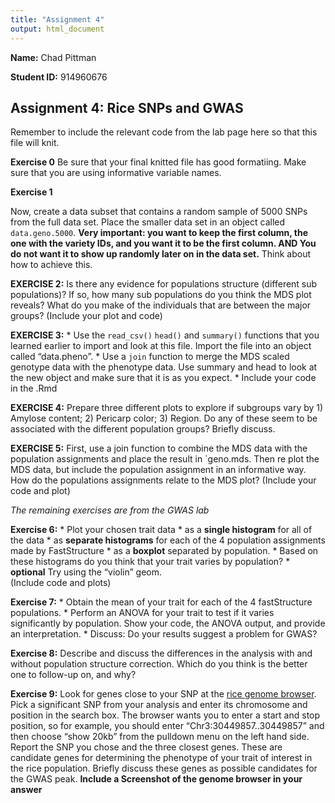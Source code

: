 ```yaml
---
title: "Assignment 4"
output: html_document
---
```

__Name:__ Chad Pittman

__Student ID:__ 914960676

## Assignment 4: Rice SNPs and GWAS

Remember to include the relevant code from the lab page here so that this file will knit.

**Exercise 0** Be sure that your final knitted file has good formatiing.  Make sure that you are using informative variable names.

**Exercise 1**

Now, create a data subset that contains a random sample of 5000 SNPs from the full data set.  Place the smaller data set in an object called `data.geno.5000`.  __Very important: you want to keep the first column, the one with the variety IDs, and you want it to be the first column.  AND You do not want it to show up randomly later on in the data set.__  Think about how to achieve this.

**EXERCISE 2:** Is there any evidence for populations structure (different sub populations)?  If so, how many sub populations do you think the MDS plot reveals?  What do you make of the individuals that are between the major groups? (Include your plot and code)

**EXERCISE 3:** 
* Use the `read_csv()` `head()` and `summary()` functions that you learned earlier to import and look at this file.  Import the file into an object called "data.pheno".
* Use a `join` function to merge the MDS scaled genotype data with the phenotype data. Use summary and head to look at the new object and make sure that it is as you expect.
* Include your code in the .Rmd


**EXERCISE 4:** Prepare three different plots to explore if subgroups vary by 1) Amylose content; 2) Pericarp color; 3) Region.  Do any of these seem to be associated with the different population groups? Briefly discuss.

**EXERCISE 5:** First, use a join function to combine the MDS data with the population assignments and place the result in `geno.mds.  Then re plot the MDS data, but include the population assignment in an informative way.  How do the populations assignments relate to the MDS plot? (Include your code and plot)

_The remaining exercises are from the GWAS lab_

**Exercise 6:** 
* Plot your chosen trait data
  * as a **single histogram** for all of the data
  * as **separate histograms** for each of the 4 population assignments made by FastStructure
  * as a **boxplot** separated by population. 
* Based on these histograms do you think that your trait varies by population? 
* **optional** Try using the "violin" geom.  
(Include code and plots)

**Exercise 7:** 
* Obtain the mean of your trait for each of the 4 fastStructure populations.
* Perform an ANOVA for your trait to test if it varies significantly by population.  Show your code, the ANOVA output, and provide an interpretation.
* Discuss: Do your results suggest a problem for GWAS?

**Exercise 8:** Describe and discuss the differences in the analysis with and without population structure correction.  Which do you think is the better one to follow-up on, and why?

**Exercise 9:** Look for genes close to your SNP at the [rice genome browser](http://rice.plantbiology.msu.edu/cgi-bin/gbrowse/rice/).  Pick a significant SNP from your analysis and enter its chromosome and position in the search box.  The browser wants you to enter a start and stop position, so for example, you should enter "Chr3:30449857..30449857" and then choose "show 20kb" from the pulldown menu on the left hand side.  Report the SNP you chose and the three closest genes.  These are candidate genes for determining the phenotype of your trait of interest in the rice population.  Briefly discuss these genes as possible candidates for the GWAS peak.  __Include a Screenshot of the genome browser in your answer__
